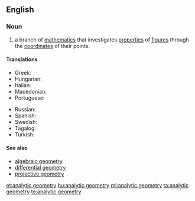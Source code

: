 ==English==

===Noun===
{{wikipedia}}
{{en-noun|head=[[analytic]] [[geometry]]|-}}

# {{lb|en|geometry}} a branch of [[mathematics]] that investigates [[properties]] of [[figure]]s through the [[coordinate]]s of their points.

====Translations====
{{trans-top|branch of mathematics}}
* Greek: {{t|el|αναλυτική γεωμετρία|f}}
* Hungarian: {{t+|hu|analitikus geometria}}
* Italian: {{t+|it|geometria analitica|f}}
* Macedonian: {{t|mk|аналитичка геометрија|f|tr=analítička geométrija}}
* Portuguese: {{t|pt|geometria analítica|f}}
{{trans-mid}}
* Russian: {{t|ru|аналити́ческая геоме́трия|f}}
* Spanish: {{t|es|geometría analítica|f}}
* Swedish: {{t|sv|analytisk geometri|c}}
* Tagalog: {{t|tl|suriing sukgisan}}
* Turkish: {{t|tr|analitik geometri}}
{{trans-bottom}}

====See also====
* [[algebraic geometry]]
* [[differential geometry]]
* [[projective geometry]]

[[et:analytic geometry]]
[[hu:analytic geometry]]
[[ml:analytic geometry]]
[[ta:analytic geometry]]
[[te:analytic geometry]]
